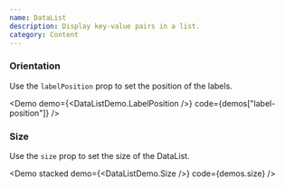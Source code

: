 ```yaml
---
name: DataList
description: Display key-value pairs in a list.
category: Content
---
```


### Orientation

Use the `labelPosition` prop to set the position of the labels.

<Demo demo={<DataListDemo.LabelPosition />} code={demos["label-position"]} />

### Size

Use the `size` prop to set the size of the DataList.

<Demo stacked demo={<DataListDemo.Size />} code={demos.size} />
